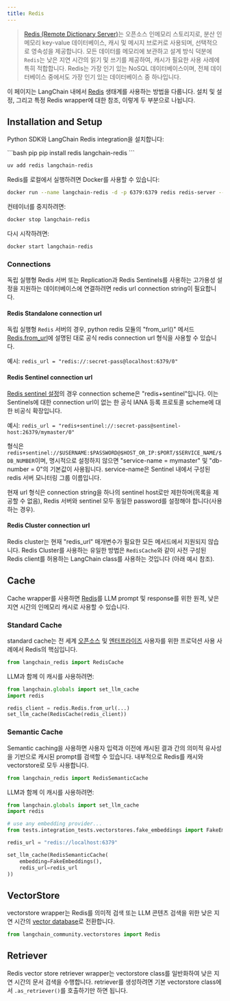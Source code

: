 ```yaml
---
title: Redis
---
```


>[Redis (Remote Dictionary Server)](https://en.wikipedia.org/wiki/Redis)는 오픈소스 인메모리 스토리지로,
> 분산 인메모리 key-value 데이터베이스, 캐시 및 메시지 브로커로 사용되며, 선택적으로 영속성을 제공합니다.
> 모든 데이터를 메모리에 보관하고 설계 방식 덕분에 `Redis`는 낮은 지연 시간의 읽기 및 쓰기를 제공하여,
> 캐시가 필요한 사용 사례에 특히 적합합니다. Redis는 가장 인기 있는 NoSQL 데이터베이스이며,
> 전체 데이터베이스 중에서도 가장 인기 있는 데이터베이스 중 하나입니다.

이 페이지는 LangChain 내에서 [Redis](https://redis.com) 생태계를 사용하는 방법을 다룹니다.
설치 및 설정, 그리고 특정 Redis wrapper에 대한 참조, 이렇게 두 부분으로 나뉩니다.

## Installation and Setup

Python SDK와 LangChain Redis integration을 설치합니다:

<CodeGroup>
```bash pip
pip install redis langchain-redis
```

```bash uv
uv add redis langchain-redis
```
</CodeGroup>

Redis를 로컬에서 실행하려면 Docker를 사용할 수 있습니다:

```bash
docker run --name langchain-redis -d -p 6379:6379 redis redis-server --save 60 1 --loglevel warning
```

컨테이너를 중지하려면:

```bash
docker stop langchain-redis
```

다시 시작하려면:

```bash
docker start langchain-redis
```

### Connections

독립 실행형 Redis 서버 또는 Replication과 Redis Sentinels를 사용하는 고가용성 설정을 지원하는 데이터베이스에 연결하려면 redis url connection string이 필요합니다.

#### Redis Standalone connection url
독립 실행형 `Redis` 서버의 경우, python redis 모듈의 "from_url()" 메서드 [Redis.from_url](https://redis-py.readthedocs.io/en/stable/connections.html#redis.Redis.from_url)에 설명된 대로 공식 redis connection url 형식을 사용할 수 있습니다.

예시: `redis_url = "redis://:secret-pass@localhost:6379/0"`

#### Redis Sentinel connection url

[Redis sentinel 설정](https://redis.io/docs/management/sentinel/)의 경우 connection scheme은 "redis+sentinel"입니다.
이는 Sentinels에 대한 connection url이 없는 한 공식 IANA 등록 프로토콜 scheme에 대한 비공식 확장입니다.

예시: `redis_url = "redis+sentinel://:secret-pass@sentinel-host:26379/mymaster/0"`

형식은 `redis+sentinel://$USERNAME:$PASSWORD@$HOST_OR_IP:$PORT/$SERVICE_NAME/$DB_NUMBER`이며,
명시적으로 설정하지 않으면 "service-name = mymaster" 및 "db-number = 0"의 기본값이 사용됩니다.
service-name은 Sentinel 내에서 구성된 redis 서버 모니터링 그룹 이름입니다.

현재 url 형식은 connection string을 하나의 sentinel host로만 제한하며(목록을 제공할 수 없음),
Redis 서버와 sentinel 모두 동일한 password를 설정해야 합니다(사용하는 경우).

#### Redis Cluster connection url

Redis cluster는 현재 "redis_url" 매개변수가 필요한 모든 메서드에서 지원되지 않습니다.
Redis Cluster를 사용하는 유일한 방법은 `RedisCache`와 같이 사전 구성된 Redis client를 허용하는 LangChain class를 사용하는 것입니다
(아래 예시 참조).

## Cache

Cache wrapper를 사용하면 [Redis](https://redis.io)를 LLM prompt 및 response를 위한 원격, 낮은 지연 시간의 인메모리 캐시로 사용할 수 있습니다.

### Standard Cache
standard cache는 전 세계 [오픈소스](https://redis.io) 및 [엔터프라이즈](https://redis.com) 사용자를 위한 프로덕션 사용 사례에서 Redis의 핵심입니다.

```python
from langchain_redis import RedisCache
```

LLM과 함께 이 캐시를 사용하려면:
```python
from langchain.globals import set_llm_cache
import redis

redis_client = redis.Redis.from_url(...)
set_llm_cache(RedisCache(redis_client))
```

### Semantic Cache
Semantic caching을 사용하면 사용자 입력과 이전에 캐시된 결과 간의 의미적 유사성을 기반으로 캐시된 prompt를 검색할 수 있습니다. 내부적으로 Redis를 캐시와 vectorstore로 모두 사용합니다.

```python
from langchain_redis import RedisSemanticCache
```

LLM과 함께 이 캐시를 사용하려면:
```python
from langchain.globals import set_llm_cache
import redis

# use any embedding provider...
from tests.integration_tests.vectorstores.fake_embeddings import FakeEmbeddings

redis_url = "redis://localhost:6379"

set_llm_cache(RedisSemanticCache(
    embedding=FakeEmbeddings(),
    redis_url=redis_url
))
```

## VectorStore

vectorstore wrapper는 Redis를 의미적 검색 또는 LLM 콘텐츠 검색을 위한 낮은 지연 시간의 [vector database](https://redis.com/solutions/use-cases/vector-database/)로 전환합니다.

```python
from langchain_community.vectorstores import Redis
```

## Retriever

Redis vector store retriever wrapper는 vectorstore class를 일반화하여
낮은 지연 시간의 문서 검색을 수행합니다. retriever를 생성하려면
기본 vectorstore class에서 `.as_retriever()`를 호출하기만 하면 됩니다.